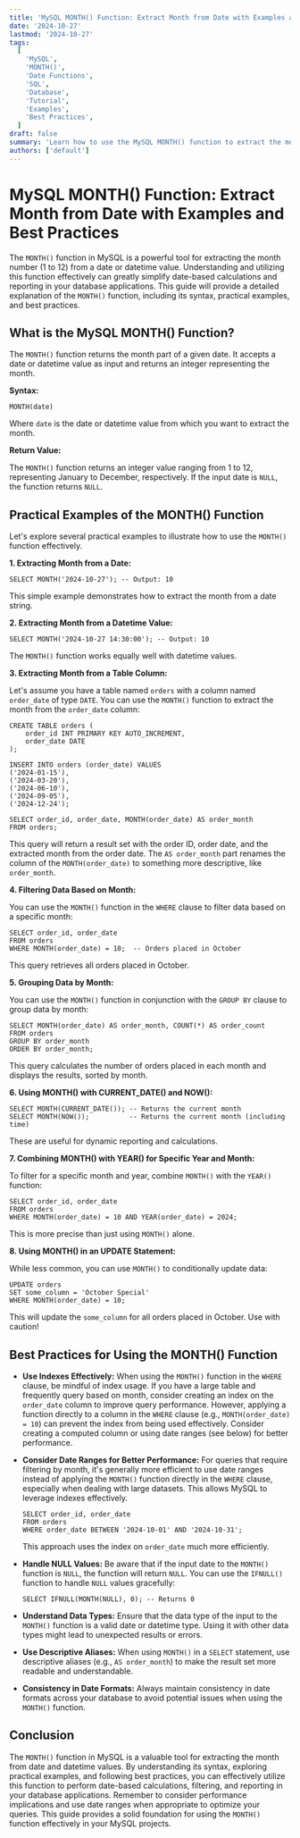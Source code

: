 ```yaml
---
title: 'MySQL MONTH() Function: Extract Month from Date with Examples and Best Practices'
date: '2024-10-27'
lastmod: '2024-10-27'
tags:
  [
    'MySQL',
    'MONTH()',
    'Date Functions',
    'SQL',
    'Database',
    'Tutorial',
    'Examples',
    'Best Practices',
  ]
draft: false
summary: 'Learn how to use the MySQL MONTH() function to extract the month number from a date or datetime value. This comprehensive guide includes syntax, examples, and best practices for effective use.'
authors: ['default']
---
```


# MySQL MONTH() Function: Extract Month from Date with Examples and Best Practices

The `MONTH()` function in MySQL is a powerful tool for extracting the month number (1 to 12) from a date or datetime value. Understanding and utilizing this function effectively can greatly simplify date-based calculations and reporting in your database applications. This guide will provide a detailed explanation of the `MONTH()` function, including its syntax, practical examples, and best practices.

## What is the MySQL MONTH() Function?

The `MONTH()` function returns the month part of a given date. It accepts a date or datetime value as input and returns an integer representing the month.

**Syntax:**

```plaintext
MONTH(date)
```

Where `date` is the date or datetime value from which you want to extract the month.

**Return Value:**

The `MONTH()` function returns an integer value ranging from 1 to 12, representing January to December, respectively. If the input date is `NULL`, the function returns `NULL`.

## Practical Examples of the MONTH() Function

Let's explore several practical examples to illustrate how to use the `MONTH()` function effectively.

**1. Extracting Month from a Date:**

```plaintext
SELECT MONTH('2024-10-27'); -- Output: 10
```

This simple example demonstrates how to extract the month from a date string.

**2. Extracting Month from a Datetime Value:**

```plaintext
SELECT MONTH('2024-10-27 14:30:00'); -- Output: 10
```

The `MONTH()` function works equally well with datetime values.

**3. Extracting Month from a Table Column:**

Let's assume you have a table named `orders` with a column named `order_date` of type `DATE`. You can use the `MONTH()` function to extract the month from the `order_date` column:

```plaintext
CREATE TABLE orders (
    order_id INT PRIMARY KEY AUTO_INCREMENT,
    order_date DATE
);

INSERT INTO orders (order_date) VALUES
('2024-01-15'),
('2024-03-20'),
('2024-06-10'),
('2024-09-05'),
('2024-12-24');

SELECT order_id, order_date, MONTH(order_date) AS order_month
FROM orders;
```

This query will return a result set with the order ID, order date, and the extracted month from the order date. The `AS order_month` part renames the column of the `MONTH(order_date)` to something more descriptive, like `order_month`.

**4. Filtering Data Based on Month:**

You can use the `MONTH()` function in the `WHERE` clause to filter data based on a specific month:

```plaintext
SELECT order_id, order_date
FROM orders
WHERE MONTH(order_date) = 10;  -- Orders placed in October
```

This query retrieves all orders placed in October.

**5. Grouping Data by Month:**

You can use the `MONTH()` function in conjunction with the `GROUP BY` clause to group data by month:

```plaintext
SELECT MONTH(order_date) AS order_month, COUNT(*) AS order_count
FROM orders
GROUP BY order_month
ORDER BY order_month;
```

This query calculates the number of orders placed in each month and displays the results, sorted by month.

**6. Using MONTH() with CURRENT_DATE() and NOW():**

```plaintext
SELECT MONTH(CURRENT_DATE()); -- Returns the current month
SELECT MONTH(NOW());          -- Returns the current month (including time)
```

These are useful for dynamic reporting and calculations.

**7. Combining MONTH() with YEAR() for Specific Year and Month:**

To filter for a specific month and year, combine `MONTH()` with the `YEAR()` function:

```plaintext
SELECT order_id, order_date
FROM orders
WHERE MONTH(order_date) = 10 AND YEAR(order_date) = 2024;
```

This is more precise than just using `MONTH()` alone.

**8. Using MONTH() in an UPDATE Statement:**

While less common, you can use `MONTH()` to conditionally update data:

```plaintext
UPDATE orders
SET some_column = 'October Special'
WHERE MONTH(order_date) = 10;
```

This will update the `some_column` for all orders placed in October. Use with caution!

## Best Practices for Using the MONTH() Function

- **Use Indexes Effectively:** When using the `MONTH()` function in the `WHERE` clause, be mindful of index usage. If you have a large table and frequently query based on month, consider creating an index on the `order_date` column to improve query performance. However, applying a function directly to a column in the `WHERE` clause (e.g., `MONTH(order_date) = 10`) can prevent the index from being used effectively. Consider creating a computed column or using date ranges (see below) for better performance.

- **Consider Date Ranges for Better Performance:** For queries that require filtering by month, it's generally more efficient to use date ranges instead of applying the `MONTH()` function directly in the `WHERE` clause, especially when dealing with large datasets. This allows MySQL to leverage indexes effectively.

  ```plaintext
  SELECT order_id, order_date
  FROM orders
  WHERE order_date BETWEEN '2024-10-01' AND '2024-10-31';
  ```

  This approach uses the index on `order_date` much more efficiently.

- **Handle NULL Values:** Be aware that if the input date to the `MONTH()` function is `NULL`, the function will return `NULL`. You can use the `IFNULL()` function to handle `NULL` values gracefully:

  ```plaintext
  SELECT IFNULL(MONTH(NULL), 0); -- Returns 0
  ```

- **Understand Data Types:** Ensure that the data type of the input to the `MONTH()` function is a valid date or datetime type. Using it with other data types might lead to unexpected results or errors.

- **Use Descriptive Aliases:** When using `MONTH()` in a `SELECT` statement, use descriptive aliases (e.g., `AS order_month`) to make the result set more readable and understandable.

- **Consistency in Date Formats:** Always maintain consistency in date formats across your database to avoid potential issues when using the `MONTH()` function.

## Conclusion

The `MONTH()` function in MySQL is a valuable tool for extracting the month from date and datetime values. By understanding its syntax, exploring practical examples, and following best practices, you can effectively utilize this function to perform date-based calculations, filtering, and reporting in your database applications. Remember to consider performance implications and use date ranges when appropriate to optimize your queries. This guide provides a solid foundation for using the `MONTH()` function effectively in your MySQL projects.
